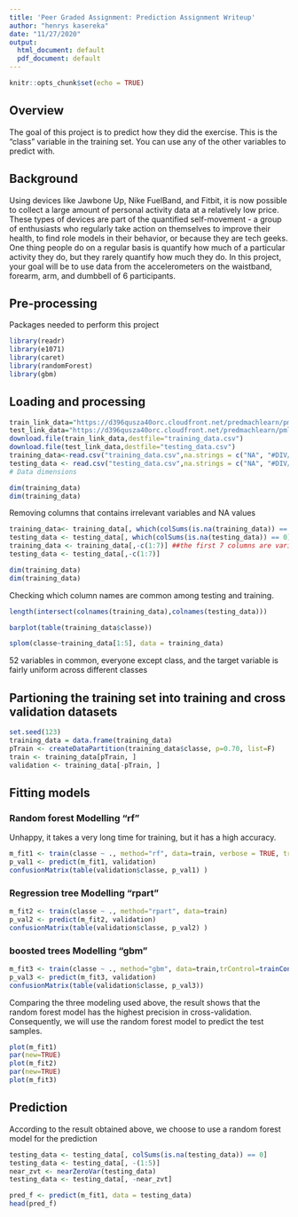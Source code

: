 ```yaml
---
title: 'Peer Graded Assignment: Prediction Assignment Writeup'
author: "henrys kasereka"
date: "11/27/2020"
output:
  html_document: default
  pdf_document: default
---
```


```r
knitr::opts_chunk$set(echo = TRUE)
```

## Overview

The goal of this project is to predict how they did the exercise. This is the "class" variable in the training set. You can use any of the other variables to predict with.

## Background

Using devices like Jawbone Up, Nike FuelBand, and Fitbit, it is now possible to collect a large amount of personal activity data at a relatively low price. These types of devices are part of the quantified self-movement - a group of enthusiasts who regularly take action on themselves to improve their health, to find role models in their behavior, or because they are tech geeks. One thing people do on a regular basis is quantify how much of a particular activity they do, but they rarely quantify how much they do. In this project, your goal will be to use data from the accelerometers on the waistband, forearm, arm, and dumbbell of 6 participants.

## Pre-processing

Packages needed to perform this project

```r
library(readr)
library(e1071)
library(caret)
library(randomForest)
library(gbm)
```
## Loading and processing

```r
train_link_data="https://d396qusza40orc.cloudfront.net/predmachlearn/pml-training.csv"
test_link_data="https://d396qusza40orc.cloudfront.net/predmachlearn/pml-testing.csv"
download.file(train_link_data,destfile="training_data.csv")
download.file(test_link_data,destfile="testing_data.csv")
training_data<-read.csv("training_data.csv",na.strings = c("NA", "#DIV/0!", ""))
testing_data <- read.csv("testing_data.csv",na.strings = c("NA", "#DIV/0!", ""))
# Data dimensions
```

```r
dim(training_data)
dim(training_data)
```

Removing columns that contains irrelevant variables and NA values 

```r
training_data<- training_data[, which(colSums(is.na(training_data)) == 0)] 
testing_data <- testing_data[, which(colSums(is.na(testing_data)) == 0)]
training_data <- training_data[,-c(1:7)] ##the first 7 columns are variables that has no relationship with "class"
testing_data <- testing_data[,-c(1:7)]

dim(training_data)
dim(training_data)
```
Checking which column names are common among testing and training.

```r
length(intersect(colnames(training_data),colnames(testing_data)))
```

```r
barplot(table(training_data$classe))
```
```r
splom(classe~training_data[1:5], data = training_data)
```
52 variables in common, everyone except class, and the target variable is fairly uniform across different classes

## Partioning the training set into training and cross validation datasets

```r
set.seed(123)
training_data = data.frame(training_data)
pTrain <- createDataPartition(training_data$classe, p=0.70, list=F)
train <- training_data[pTrain, ]
validation <- training_data[-pTrain, ]
```

## Fitting models

### Random forest Modelling "rf"

Unhappy, it takes a very long time for training, but it has a high accuracy.

```r
m_fit1 <- train(classe ~ ., method="rf", data=train, verbose = TRUE, trControl = trainControl(method="cv"), number = 3)
p_val1 <- predict(m_fit1, validation)
confusionMatrix(table(validation$classe, p_val1) )     
```

### Regression tree Modelling “rpart”

```r
m_fit2 <- train(classe ~ ., method="rpart", data=train)
p_val2 <- predict(m_fit2, validation)
confusionMatrix(table(validation$classe, p_val2) )    
```
### boosted trees Modelling “gbm”

```r
m_fit3 <- train(classe ~ ., method="gbm", data=train,trControl=trainControl(method = "repeatedcv", number = 5, repeats = 1),verbose=FALSE)
p_val3 <- predict(m_fit3, validation)
confusionMatrix(table(validation$classe, p_val3))
```
Comparing the three modeling used above, the result shows that the random forest model has the highest precision in cross-validation. Consequently, we will use the random forest model to predict the test samples.

```r
plot(m_fit1)
par(new=TRUE)
plot(m_fit2)
par(new=TRUE)
plot(m_fit3)
```
## Prediction

According to the result obtained above, we choose to use a random forest model for the prediction

```r
testing_data <- testing_data[, colSums(is.na(testing_data)) == 0]
testing_data <- testing_data[, -(1:5)]
near_zvt <- nearZeroVar(testing_data)
testing_data <- testing_data[, -near_zvt]
```


```r
pred_f <- predict(m_fit1, data = testing_data)
head(pred_f)
```


